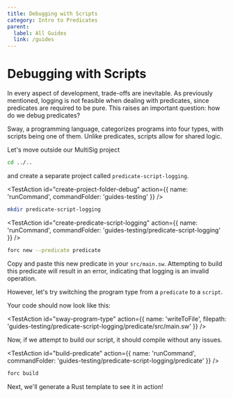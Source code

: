 ```yaml
---
title: Debugging with Scripts
category: Intro to Predicates
parent:
  label: All Guides
  link: /guides
---
```


# Debugging with Scripts

In every aspect of development, trade-offs are inevitable. As previously mentioned, logging is not feasible when dealing with predicates, since predicates are required to be pure. This raises an important question: how do we debug predicates?

Sway, a programming language, categorizes programs into four types, with scripts being one of them. Unlike predicates, scripts allow for shared logic.

Let's move outside our MultiSig project

```sh
cd ../..
```

and create a separate project called `predicate-script-logging`.

<TestAction
id="create-project-folder-debug"
action={{
  name: 'runCommand',
  commandFolder: 'guides-testing'
}}
/>

```sh
mkdir predicate-script-logging
```

<TestAction
id="create-predicate-script-logging"
action={{
  name: 'runCommand',
  commandFolder: 'guides-testing/predicate-script-logging'
}}
/>

```sh
forc new --predicate predicate
```

Copy and paste this new predicate in your `src/main.sw`. Attempting to build this predicate will result in an error, indicating that logging is an invalid operation.

<CodeImport
  file="../../examples/intro-to-predicates/predicate-test-example/src/main.sw"
  comment="all"
  commentType="//"
  lang="sway"
/>

However, let's try switching the program type from a `predicate` to a `script`.

<CodeImport
  file="../../examples/intro-to-predicates/script-test-example/src/main.sw"
  comment="program_type"
  commentType="//"
  lang="sway"
/>

Your code should now look like this:

<TestAction
id="sway-program-type"
action={{
  name: 'writeToFile',
  filepath: 'guides-testing/predicate-script-logging/predicate/src/main.sw'
}}
/>

<CodeImport
  file="../../examples/intro-to-predicates/script-test-example/src/main.sw"
  comment="all"
  commentType="//"
  lang="sway"
/>

Now, if we attempt to build our script, it should compile without any issues.

<TestAction
id="build-predicate"
action={{
  name: 'runCommand',
  commandFolder: 'guides-testing/predicate-script-logging/predicate'
}}
/>

```sh
forc build
```

Next, we'll generate a Rust template to see it in action!

